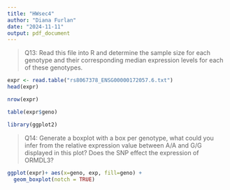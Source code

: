 ```yaml
---
title: "HWsec4"
author: "Diana Furlan"
date: "2024-11-11"
output: pdf_document
---
```

>Q13: Read this file into R and determine the sample size for each genotype and their 
corresponding median expression levels for each of these genotypes. 

```r
expr <- read.table("rs8067378_ENSG00000172057.6.txt")
head(expr)
```
```r
nrow(expr)
```
```r
table(expr$geno)
```
```r
library(ggplot2)

```


>Q14: Generate a boxplot with a box per genotype, what could you infer from the relative 
expression value between A/A and G/G displayed in this plot? Does the SNP effect the 
expression of ORMDL3? 


```r
ggplot(expr)+ aes(x=geno, exp, fill=geno) + 
  geom_boxplot(notch = TRUE)
```

